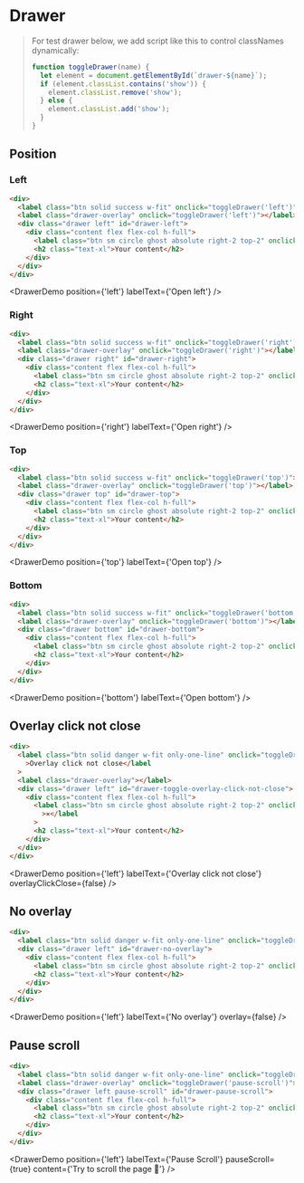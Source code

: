# Drawer


> For test drawer below, we add script like this to control classNames dynamically:
>
> ```js
> function toggleDrawer(name) {
>   let element = document.getElementById(`drawer-${name}`);
>   if (element.classList.contains('show')) {
>     element.classList.remove('show');
>   } else {
>     element.classList.add('show');
>   }
> }
> ```

## Position

### Left

```html
<div>
  <label class="btn solid success w-fit" onclick="toggleDrawer('left')">Open left</label>
  <label class="drawer-overlay" onclick="toggleDrawer('left')"></label>
  <div class="drawer left" id="drawer-left">
    <div class="content flex flex-col h-full">
      <label class="btn sm circle ghost absolute right-2 top-2" onclick="toggleDrawer('left')">✕</label>
      <h2 class="text-xl">Your content</h2>
    </div>
  </div>
</div>
```

<DrawerDemo position={'left'} labelText={'Open left'} />

### Right

```html
<div>
  <label class="btn solid success w-fit" onclick="toggleDrawer('right')">Open right</label>
  <label class="drawer-overlay" onclick="toggleDrawer('right')"></label>
  <div class="drawer right" id="drawer-right">
    <div class="content flex flex-col h-full">
      <label class="btn sm circle ghost absolute right-2 top-2" onclick="toggleDrawer('right')">✕</label>
      <h2 class="text-xl">Your content</h2>
    </div>
  </div>
</div>
```

<DrawerDemo position={'right'} labelText={'Open right'} />

### Top

```html
<div>
  <label class="btn solid success w-fit" onclick="toggleDrawer('top')">Open top</label>
  <label class="drawer-overlay" onclick="toggleDrawer('top')"></label>
  <div class="drawer top" id="drawer-top">
    <div class="content flex flex-col h-full">
      <label class="btn sm circle ghost absolute right-2 top-2" onclick="toggleDrawer('top')">✕</label>
      <h2 class="text-xl">Your content</h2>
    </div>
  </div>
</div>
```

<DrawerDemo position={'top'} labelText={'Open top'} />

### Bottom

```html
<div>
  <label class="btn solid success w-fit" onclick="toggleDrawer('bottom')">Open bottom</label>
  <label class="drawer-overlay" onclick="toggleDrawer('bottom')"></label>
  <div class="drawer bottom" id="drawer-bottom">
    <div class="content flex flex-col h-full">
      <label class="btn sm circle ghost absolute right-2 top-2" onclick="toggleDrawer('bottom')">✕</label>
      <h2 class="text-xl">Your content</h2>
    </div>
  </div>
</div>
```

<DrawerDemo position={'bottom'} labelText={'Open bottom'} />

## Overlay click not close

```html
<div>
  <label class="btn solid danger w-fit only-one-line" onclick="toggleDrawer('toggle-overlay-click-not-close')"
    >Overlay click not close</label
  >
  <label class="drawer-overlay"></label>
  <div class="drawer left" id="drawer-toggle-overlay-click-not-close">
    <div class="content flex flex-col h-full">
      <label class="btn sm circle ghost absolute right-2 top-2" onclick="toggleDrawer('toggle-overlay-click-not-close')"
        >✕</label
      >
      <h2 class="text-xl">Your content</h2>
    </div>
  </div>
</div>
```

<DrawerDemo position={'left'} labelText={'Overlay click not close'} overlayClickClose={false} />

## No overlay

```html
<div>
  <label class="btn solid danger w-fit only-one-line" onclick="toggleDrawer('no-overlay')">No overlay</label>
  <div class="drawer left" id="drawer-no-overlay">
    <div class="content flex flex-col h-full">
      <label class="btn sm circle ghost absolute right-2 top-2" onclick="toggleDrawer('no-overlay')">✕</label>
      <h2 class="text-xl">Your content</h2>
    </div>
  </div>
</div>
```

<DrawerDemo position={'left'} labelText={'No overlay'} overlay={false} />

## Pause scroll

```html
<div>
  <label class="btn solid danger w-fit only-one-line" onclick="toggleDrawer('pause-scroll')">Pause Scroll</label>
  <label class="drawer-overlay" onclick="toggleDrawer('pause-scroll')"></label>
  <div class="drawer left pause-scroll" id="drawer-pause-scroll">
    <div class="content flex flex-col h-full">
      <label class="btn sm circle ghost absolute right-2 top-2" onclick="toggleDrawer('pause-scroll')">✕</label>
      <h2 class="text-xl">Your content</h2>
    </div>
  </div>
</div>
```

<DrawerDemo position={'left'} labelText={'Pause Scroll'} pauseScroll={true} content={'Try to scroll the page 🦎'} />

